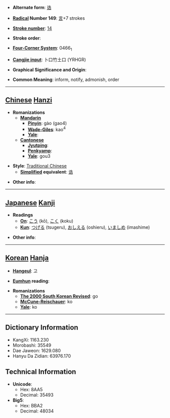* '''Alternate form''': [[诰]]

* '''[[Wiktionary:Chinese radical index| Radical]] Number 149''': [[Wiktionary:Chinese radical index 言|言]]+7 strokes

* '''[[Wiktionary:Chinese total strokes index|Stroke number]]''': [[Wiktionary:Chinese total strokes index 14|14]]

* '''Stroke order''': 

* '''[[Wiktionary:Chinese four corner index|Four-Corner System]]''': 0466<sub>1</sub>

* '''[[Wiktionary:Chinese Cangjie index|Cangjie input]]''': 卜口竹土口 (YRHGR)

* '''Graphical Significance and Origin''': 

* '''Common Meaning''': inform, notify, admonish, order

----

== [[Chinese]] [[Hanzi]] ==

* '''Romanizations'''
** '''[[Mandarin]]'''
*** '''[[Pinyin]]''': gào (gao4)
*** '''[[Wade-Giles]]''': kao<sup>4</sup>
*** '''[[Yale]]''': 
** '''[[Cantonese]]'''
*** '''[[Jyutping]]''':
*** '''[[Penkyamp]]''': 
*** '''[[Yale]]''': gou3

* '''Style''': [[Traditional Chinese]] 
** '''[[Simplified Chinese|Simplified]] equivalent''': [[诰]]

* '''Other info''': 

----

== [[Japanese]] [[Kanji]] ==

* '''Readings'''
** '''[[On]]''': [[こう]] (kō), [[こく]] (koku)
** '''[[Kun]]''': [[つげる]] (tsugeru), [[おしえる]] (oshieru), [[いましめ]] (imashime)

* '''Other info''':  

----

== [[Korean]] [[Hanja]] ==

* '''[[Hangeul]]''': 고

* '''[[Eumhun]] reading''': 

* '''Romanizations'''
** '''[[The 2000 South Korean Revised Romanization|The 2000 South Korean Revised]]''': go
** '''[[McCune-Reischauer]]''': ko
** '''[[Yale]]''': ko

----

== Dictionary Information ==

* KangXi: 1163.230
* Morobashi: 35549
* Dae Jaweon: 1629.080
* Hanyu Da Zidian: 63976.170

== Technical Information ==

* '''Unicode''':
** Hex: 8AA5
** Decimal: 35493
* '''Big5''':
** Hex: BBA2
** Decimal: 48034